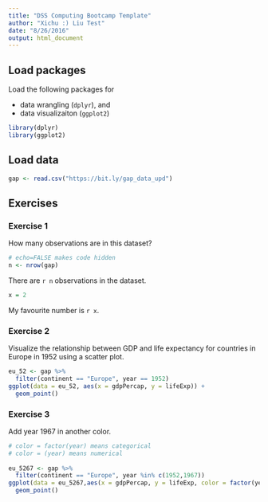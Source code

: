```yaml
---
title: "DSS Computing Bootcamp Template"
author: "Xichu :) Liu Test"
date: "8/26/2016"
output: html_document
---
```


## Load packages

Load the following packages for 

- data wrangling (`dplyr`), and 
- data visualizaiton (`ggplot2`)

```r
library(dplyr)
library(ggplot2)
```

## Load data

```r
gap <- read.csv("https://bit.ly/gap_data_upd")
```

## Exercises

### Exercise 1

How many observations are in this dataset?

<!-- comment -->

```r
# echo=FALSE makes code hidden
n <- nrow(gap)
```

There are `r n` observations in the dataset.

```r
x = 2
```

My favourite number is `r x`.

### Exercise 2

Visualize the relationship between GDP and life expectancy for 
countries in Europe in 1952 using a scatter plot.

```r
eu_52 <- gap %>%
  filter(continent == "Europe", year == 1952)
ggplot(data = eu_52, aes(x = gdpPercap, y = lifeExp)) +
  geom_point()  
```

### Exercise 3

Add year 1967 in another color.

```r
  
# color = factor(year) means categorical
# color = (year) means numerical
  
eu_5267 <- gap %>%
  filter(continent == "Europe", year %in% c(1952,1967))
ggplot(data = eu_5267,aes(x = gdpPercap, y = lifeExp, color = factor(year))) +
  geom_point()

```

